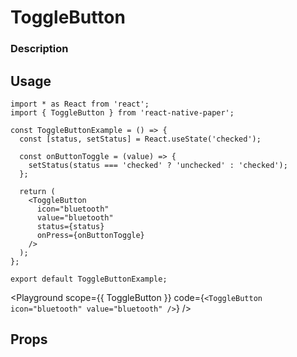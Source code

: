 

# ToggleButton

### Description

## Usage

```tsx
import * as React from 'react';
import { ToggleButton } from 'react-native-paper';

const ToggleButtonExample = () => {
  const [status, setStatus] = React.useState('checked');

  const onButtonToggle = (value) => {
    setStatus(status === 'checked' ? 'unchecked' : 'checked');
  };

  return (
    <ToggleButton
      icon="bluetooth"
      value="bluetooth"
      status={status}
      onPress={onButtonToggle}
    />
  );
};

export default ToggleButtonExample;
```

<Playground
  scope={{ ToggleButton }}
  code={`
<ToggleButton icon="bluetooth" value="bluetooth" />
`}
/>

## Props
